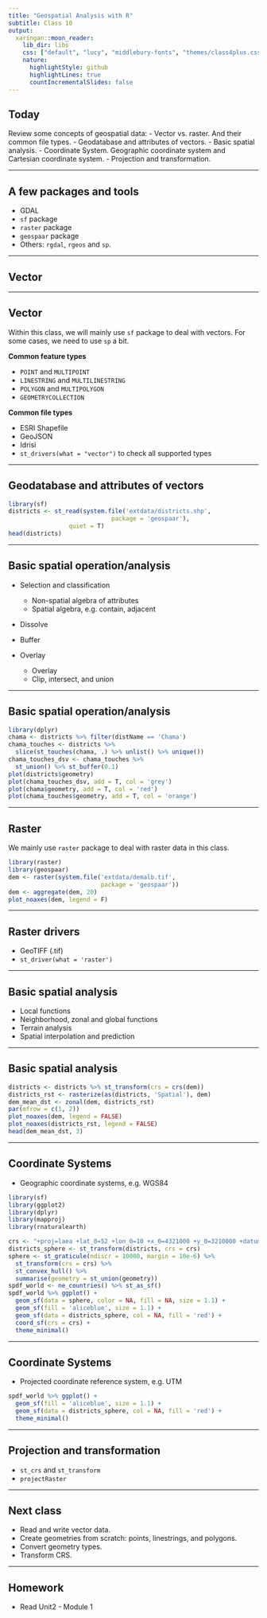 ```yaml
---
title: "Geospatial Analysis with R"
subtitle: Class 10
output:
  xaringan::moon_reader:
    lib_dir: libs
    css: ["default", "lucy", "middlebury-fonts", "themes/class4plus.css"]
    nature:
      highlightStyle: github
      highlightLines: true
      countIncrementalSlides: false
---
```


## Today

Review some concepts of geospatial data:
  - Vector vs. raster. And their common file types.
  - Geodatabase and attributes of vectors.
  - Basic spatial analysis.
  - Coordinate System. Geographic coordinate system and Cartesian coordinate system.
  - Projection and transformation.

---

## A few packages and tools

- GDAL
- `sf` package
- `raster` package
- `geospaar` package
- Others: `rgdal`, `rgeos` and `sp`.

---

## Vector

---

## Vector

Within this class, we will mainly use `sf` package to deal with vectors. For some cases, we need to use `sp` a bit.

**Common feature types**

- `POINT` and `MULTIPOINT`
- `LINESTRING` and `MULTILINESTRING`
- `POLYGON` and `MULTIPOLYGON`
- `GEOMETRYCOLLECTION`

**Common file types**

- ESRI Shapefile
- GeoJSON
- Idrisi
- `st_drivers(what = "vector")` to check all supported types

---

## Geodatabase and attributes of vectors

```r
library(sf)
districts <- st_read(system.file('extdata/districts.shp', 
                             package = 'geospaar'),
                 quiet = T)
head(districts)
```

---

## Basic spatial operation/analysis

- Selection and classification
  
  - Non-spatial algebra of attributes
  - Spatial algebra, e.g. contain, adjacent
- Dissolve
- Buffer
- Overlay
  
  - Overlay
  - Clip, intersect, and union

---

## Basic spatial operation/analysis

```r
library(dplyr)
chama <- districts %>% filter(distName == 'Chama')
chama_touches <- districts %>% 
  slice(st_touches(chama, .) %>% unlist() %>% unique())
chama_touches_dsv <- chama_touches %>% 
  st_union() %>% st_buffer(0.1)
plot(districts$geometry)
plot(chama_touches_dsv, add = T, col = 'grey')
plot(chama$geometry, add = T, col = 'red')
plot(chama_touches$geometry, add = T, col = 'orange')
```

---

## Raster

We mainly use `raster` package to deal with raster data in this class.

```r
library(raster)
library(geospaar)
dem <- raster(system.file('extdata/demalb.tif',
                          package = 'geospaar'))
dem <- aggregate(dem, 20)
plot_noaxes(dem, legend = F)
```

---

## Raster drivers

- GeoTIFF (.tif)
- `st_driver(what = 'raster')`

---

## Basic spatial analysis

- Local functions
- Neighborhood, zonal and global functions
- Terrain analysis
- Spatial interpolation and prediction

---

## Basic spatial analysis

```r
districts <- districts %>% st_transform(crs = crs(dem))
districts_rst <- rasterize(as(districts, 'Spatial'), dem)
dem_mean_dst <- zonal(dem, districts_rst)
par(mfrow = c(1, 2))
plot_noaxes(dem, legend = FALSE)
plot_noaxes(districts_rst, legend = FALSE)
head(dem_mean_dst, 3)
```

---

## Coordinate Systems

- Geographic coordinate systems, e.g. WGS84

```r
library(sf)
library(ggplot2)
library(dplyr)
library(mapproj)
library(rnaturalearth)

crs <- "+proj=laea +lat_0=52 +lon_0=10 +x_0=4321000 +y_0=3210000 +datum=WGS84 +units=m +no_defs"
districts_sphere <- st_transform(districts, crs = crs)
sphere <- st_graticule(ndiscr = 10000, margin = 10e-6) %>%
  st_transform(crs = crs) %>%
  st_convex_hull() %>%
  summarise(geometry = st_union(geometry))
spdf_world <- ne_countries() %>% st_as_sf()
spdf_world %>% ggplot() +
  geom_sf(data = sphere, color = NA, fill = NA, size = 1.1) +
  geom_sf(fill = 'aliceblue', size = 1.1) +
  geom_sf(data = districts_sphere, col = NA, fill = 'red') +
  coord_sf(crs = crs) +
  theme_minimal()
```

---

## Coordinate Systems

- Projected coordinate reference system, e.g. UTM

```r
spdf_world %>% ggplot() +
  geom_sf(fill = 'aliceblue', size = 1.1) +
  geom_sf(data = districts_sphere, col = NA, fill = 'red') +
  theme_minimal()
```

---

## Projection and transformation

- `st_crs` and `st_transform`
- `projectRaster`

---

## Next class

- Read and write vector data.
- Create geometries from scratch: points, linestrings, and polygons.
- Convert geometry types.
- Transform CRS.

---

## Homework

- Read Unit2 - Module 1
